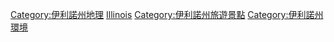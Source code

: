 {{Commons category|Protected areas of Illinois}}

[[Category:伊利諾州地理|Category:伊利諾州地理]]
[[Category:美國各州保護區|Illinois]]
[[Category:伊利諾州旅遊景點|Category:伊利諾州旅遊景點]]
[[Category:伊利諾州環境|Category:伊利諾州環境]]